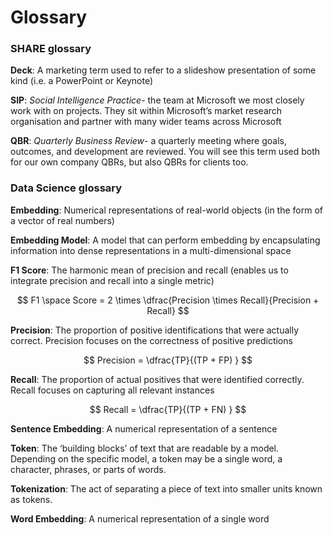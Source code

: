 # Glossary

### SHARE glossary

**Deck**: A marketing term used to refer to a slideshow presentation of some kind (i.e. a PowerPoint or Keynote)

**SIP**: *Social Intelligence Practice*- the team at Microsoft we most closely work with on projects. They sit within Microsoft's market research organisation and partner with many wider teams across Microsoft

**QBR**: *Quarterly Business Review*- a quarterly meeting where goals, outcomes, and development are reviewed. You will see this term used both for our own company QBRs, but also QBRs for clients too.

### Data Science glossary

**Embedding**: Numerical representations of real-world objects (in the form of a vector of real numbers)

**Embedding Model**: A model that can perform embedding by encapsulating information into dense representations in a multi-dimensional space

**F1 Score**: The harmonic mean of precision and recall (enables us to integrate precision and recall into a single metric)

$$
F1 \space Score = 2 \times \dfrac{Precision \times Recall}{Precision + Recall}
$$

**Precision**: The proportion of positive identifications that were actually correct. Precision focuses on the correctness of positive predictions

$$
Precision = \dfrac{TP}{(TP + FP) }
$$

**Recall**: The proportion of actual positives that were identified correctly. Recall focuses on capturing all relevant instances

$$
Recall = \dfrac{TP}{(TP + FN) }
$$

**Sentence Embedding**: A numerical representation of a sentence

**Token**: The 'building blocks' of text that are readable by a model. Depending on the specific model, a token may be a single word, a character, phrases, or parts of words. 

**Tokenization**: The act of separating a piece of text into smaller units known as tokens. 

**Word Embedding**: A numerical representation of a single word
